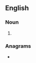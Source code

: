 ==English==

===Noun===
{{head|en|noun form}}

# {{plural of|en|mover}}

===Anagrams===
* {{anagrams|en|a=emorsv|vomers}}